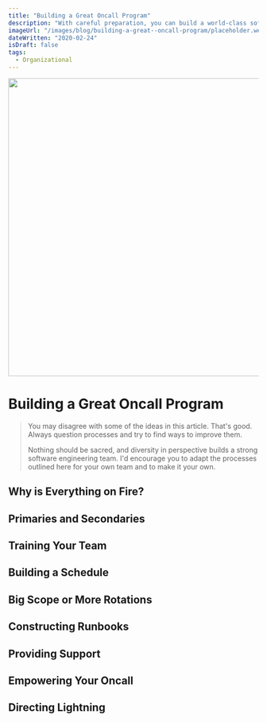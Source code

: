 ```yaml
---
title: "Building a Great Oncall Program"
description: "With careful preparation, you can build a world-class software engineering oncall program with great training, runbooks, and a healthy schedule."
imageUrl: "/images/blog/building-a-great--oncall-program/placeholder.webp"
dateWritten: "2020-02-24"
isDraft: false
tags:
  - Organizational
---
```


<img alt="" src="/images/blog/building-a-great--oncall-program/placeholder.webp" title="" height="600" width="1200">

# Building a Great Oncall Program

> You may disagree with some of the ideas in this article. That's good. Always question processes and try to find ways to improve them.
>
> Nothing should be sacred, and diversity in perspective builds a strong software engineering team. I'd encourage you to adapt the processes outlined here for your own team and to make it your own.

## Why is Everything on Fire?

## Primaries and Secondaries

## Training Your Team

## Building a Schedule

## Big Scope or More Rotations

## Constructing Runbooks

## Providing Support

## Empowering Your Oncall

## Directing Lightning
